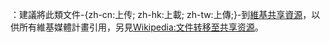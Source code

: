 '''{{fontcolor|#CC0000|致-{zh-cn:上传; zh-hk:上載; zh-tw:上傳;}-者}}'''：建議將此類文件-{zh-cn:上传; zh-hk:上載; zh-tw:上傳;}-到[[:commons:Special:Upload|維基共享資源]]，以供所有維基媒體計畫引用，另見[[Wikipedia:文件转移至共享资源]]。<noinclude>{{pp-protected|small=yes}}</noinclude>